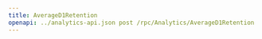 ---
title: AverageD1Retention
openapi: ../analytics-api.json post /rpc/Analytics/AverageD1Retention
---
